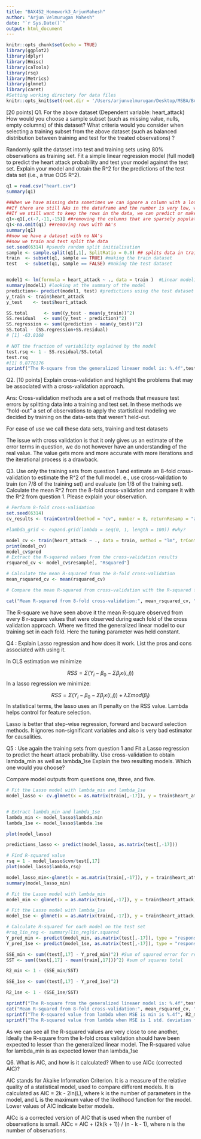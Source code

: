 ```yaml
---
title: "BAX452_Homework3_ArjunMahesh"
author: "Arjun Velmurugan Mahesh"
date: "`r Sys.Date()`"
output: html_document
---
```


```r
knitr::opts_chunk$set(echo = TRUE)
library(ggplot2)
library(dplyr)
library(Hmisc)
library(caTools)
library(rsq)
library(Metrics)
library(glmnet)
library(caret)
#Setting working directory for data files
knitr::opts_knit$set(root.dir = '/Users/arjunvelmurugan/Desktop/MSBA/BAX452')


```

[20 points] 
Q1. For the above dataset (Dependent variable: heart_attack)
How would you choose a sample subset (such as missing value, nulls, empty columns) of this dataset? What criteria would you consider when selecting a training subset from the above dataset (such as balanced distribution between training and test for the treated observations) ?

Randomly split the dataset into test and training sets using 80% observations as training set. Fit a simple linear regression model (full model) to predict the heart attack probability and test your model against the test set.  Explain your model and obtain the R^2 for the predictions of the test data set (i.e., a true OOS R^2).

```r
q1 = read.csv("heart.csv")
summary(q1)

##When we have missing data sometimes we can ignore a column with a lot of missing data
##If there are still NAs in the dataframe and the number is very low, we can remove the rows
##If we still want to keep the rows in the data, we can predict or make guesses for what the value for the missing entry could be
q1<-q1[,c(-7,-11,-15)] ##removing the columns that are sparsely populated
q1<-na.omit(q1) ##removing rows with NA's
summary(q1)
##now we have a dataset with no NA's
##now we train and test split the data
set.seed(6314) #pseudo random split initialisation
sample <- sample.split(q1[,1], SplitRatio = 0.8) ## splits data in training and test, with 80% of the df for training
train  <- subset(q1, sample == TRUE) #making the train dataset
test   <- subset(q1, sample == FALSE) #making the test dataset


model1 <- lm(formula = heart_attack ~ ., data = train )  #Linear modeling heart_attack on all other params
summary(model1) #looking at the summary of the model
prediction<- predict(model1, test) #predictions using the test dataset
y_train <- train$heart_attack
y_test    <- test$heart_attack

SS.total      <- sum((y_test - mean(y_train))^2)
SS.residual   <- sum((y_test - prediction)^2)
SS.regression <- sum((prediction - mean(y_test))^2)
SS.total - (SS.regression+SS.residual)
# [1] -63.8168

# NOT the fraction of variability explained by the model
test.rsq <- 1 - SS.residual/SS.total  
test.rsq
#[1] 0.8776176
sprintf("The R-square from the generalized lineaer model is: %.4f",test.rsq)
```

Q2. [10 points] Explain cross-validation and highlight the problems that may be associated with a cross-validation approach.

Ans: Cross-validation methods are a set of methods that measure test errors by splitting data into a training and test set. In these methods we "hold-out" a set of observations to apply the startistical modeling we decided by training on the data-sets that weren't held-out. 

For ease of use we call these data sets, training and test datasets

The issue with cross validation is that it only gives us an estimate of the error terms in question, we do not however have an understanding of the real value. The value gets more and more accurate with more iterations and the iterational process is a drawback.

Q3. Use only the training sets from question 1 and estimate an 8-fold cross-validation to estimate the R^2 of the full model. e., use cross-validation to train (on 7/8 of the training set) and evaluate (on 1/8 of the training set).  Calculate the mean R^2 from the 8-fold cross-validation and compare it with the R^2 from question 1.  Please explain your observation.

```r

# Perform 8-fold cross-validation
set.seed(6314)
cv_results <- trainControl(method = "cv", number = 8, returnResamp = "all", savePredictions = TRUE)

#lambda_grid <- expand.grid(lambda = seq(0, 1, length = 100)) #why?

model_cv <- train(heart_attack ~ ., data = train, method = "lm", trControl = cv_results)
print(model_cv)
model_cv$pred
# Extract the R-squared values from the cross-validation results
rsquared_cv <- model_cv$resample[, "Rsquared"]

# Calculate the mean R-squared from the 8-fold cross-validation
mean_rsquared_cv <- mean(rsquared_cv)

# Compare the mean R-squared from cross-validation with the R-squared from the full model

cat("Mean R-squared from 8-fold cross-validation:", mean_rsquared_cv, "\n")

```
The R-square we have seen above it the mean R-square observed from every 8 r-square values that were observed during each fold of the cross validation approach. Where we fitted the generalized linear model to our training set in each fold. Here the tuning parameter was held constant. 

Q4 : Explain Lasso regression and how does it work. List the pros and cons associated with using it.

In OLS estimation we minimize 

$$ RSS = \Sigma (Y_i - \beta_0 - \Sigma\beta_j x(i,j)) $$
In a lasso regression we minimize:

$$ RSS = \Sigma (Y_i - \beta_0 - \Sigma\beta_j x(i,j)) + \lambda \Sigma mod(\beta_j) $$
In statistical terms, the lasso uses an l1 penalty on the RSS value. Lambda helps control for feature selection.

Lasso is better that step-wise regression, forward and bacward selection methods. 
It ignores non-significant variables and also is very bad estimator for causalities. 

Q5 : Use again the training sets from question 1 and
Fit a Lasso regression to predict the heart attack probability. Use cross-validation to obtain lambda_min as well as lambda_1se Explain the two resulting models. Which one would you choose?

Compare model outputs from questions one, three, and five.

```r

# Fit the Lasso model with lambda_min and lambda_1se
model_lasso <- cv.glmnet(x = as.matrix(train[,-17]), y = train$heart_attack, alpha = 1, nfolds = 8)


# Extract lambda_min and lambda_1se
lambda_min <- model_lasso$lambda.min
lambda_1se <- model_lasso$lambda.1se

plot(model_lasso)

predictions_lasso <- predict(model_lasso, as.matrix(test[,-17]))

# Find R-squared value
rsq = 1 - model_lasso$cvm/test[,17]
plot(model_lasso$lambda,rsq)

model_lasso_min<-glmnet(x = as.matrix(train[,-17]), y = train$heart_attack, alpha = 1, nfolds = 8, lambda = lambda_min)
summary(model_lasso_min)

# Fit the Lasso model with lambda_min
model_min <- glmnet(x = as.matrix(train[,-17]), y = train$heart_attack, alpha = 1, lambda = lambda_min)

# Fit the Lasso model with lambda_1se
model_1se <- glmnet(x = as.matrix(train[,-17]), y = train$heart_attack, alpha = 1, lambda = lambda_1se)

# Calculate R-squared for each model on the test set
#rsq_lin_reg <- summary(lin_reg)$r.squared
Y_pred_min <- predict(model_min, as.matrix(test[,-17]), type = "response")
Y_pred_1se <- predict(model_1se, as.matrix(test[,-17]), type = "response")

SSE_min <- sum((test[,17] - Y_pred_min)^2) #Sum of squared error for residuals
SST <- sum((test[,17] - mean(train[,17]))^2) #sum of squares total

R2_min <- 1 - (SSE_min/SST)

SSE_1se <- sum((test[,17] - Y_pred_1se)^2)

R2_1se <- 1 - (SSE_1se/SST)

sprintf("The R-square from the generalized lineaer model is: %.4f",test.rsq)
cat("Mean R-squared from 8-fold cross-validation:", mean_rsquared_cv, "\n")
sprintf("The R-squared value from lambda when MSE is min is %.4f", R2_min)
sprintf("The R-squared value from lambda when MSE is 1 std. deviation from the min is %.4f", R2_1se)


```
As we can see all the R-squared values are very close to one another, Ideally the R-square from the k-fold cross validation should have been expected to lesser than the generalized linear model. The R-squared value for lambda_min is as expected lower than lambda_1se

Q6. What is AIC, and how is it calculated? When to use AICc (corrected AIC)?


AIC stands for Akaike Information Criterion. It is a measure of the relative quality of a statistical model, used to compare different models. It is calculated as AIC = 2k - 2ln(L), where k is the number of parameters in the model, and L is the maximum value of the likelihood function for the model. Lower values of AIC indicate better models.

AICc is a corrected version of AIC that is used when the number of observations is small. AICc = AIC + (2k(k + 1)) / (n - k - 1), where n is the number of observations.

